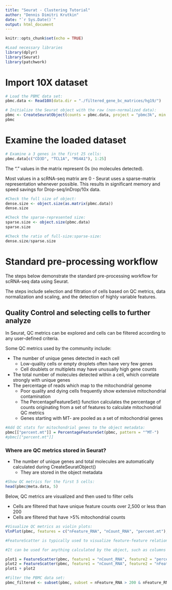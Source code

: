 ```yaml
---
title: "Seurat - Clustering Tutorial"
author: "Dennis Dimitri Krutkin"
date: "`r Sys.Date()`"
output: html_document
---
```


```r
knitr::opts_chunk$set(echo = TRUE)
```

```r
#Load necessary libraries
library(dplyr)
library(Seurat)
library(patchwork)
```

# Import 10X dataset
```r
# Load the PBMC data set:
pbmc.data <- Read10X(data.dir = "./filtered_gene_bc_matrices/hg19/")

# Initialize the Seurat object with the raw (non-normalized data):
pbmc <- CreateSeuratObject(counts = pbmc.data, project = "pbmc3k", min.cells = 3, min.features = 200)
pbmc
```

# Examine the loaded dataset
```r
# Examine a 3 genes in the first 25 cells:
pbmc.data[c("CD3D", "TCL1A", "MS4A1"), 1:25]
```
The "." values in the matrix represent 0s (no molecules detected). 

Most values in a scRNA-seq matrix are 0 - Seurat uses a sparse-matrix representation whenever possible. This results in significant memory and speed savings for Drop-seq/inDrop/10x data.

```r
#Check the full size of object:
dense.size <- object.size(as.matrix(pbmc.data))
dense.size
```

```r
#Check the sparse-represented size:
sparse.size <- object.size(pbmc.data)
sparse.size
```

```r
#Check the ratio of full-size:sparse-size:
dense.size/sparse.size
```

# Standard pre-processing workflow
The steps below demonstrate the standard pre-processing workflow for scRNA-seq data using Seurat. 

The steps include selection and filtration of cells based on QC metrics, data normalization and scaling, and the detection of highly variable features.

## Quality Control and selecting cells to further analyze
In Seurat, QC metrics can be explored and cells can be filtered according to any user-defined criteria. 

Some QC metrics used by the community include:

* The number of unique genes detected in each cell
  + Low-quality cells or empty droplets often have very few genes
  + Cell doublets or multiplets may have unusually high gene counts
* The total number of molecules detected within a cell, which correlate strongly with unique genes
* The percentage of reads which map to the mitochondrial genome 
  + Poor quality and dying cells frequently show extensive mitochondrial contamination
  + The PercentageFeatureSet() function calculates the percentage of counts originating from a set of features to calculate mitochondrial QC metrics
  + Genes starting with MT- are pooled as a set of mitochondrial genes
  
```r
#Add QC stats for mitochondrial genes to the object metadata:
pbmc[["percent.mt"]] = PercentageFeatureSet(pbmc, pattern = "^MT-")
#pbmc[["percent.mt"]]
```

### Where are QC metrics stored in Seurat?

* The number of unique genes and total molecules are automatically calculated during CreateSeuratObject()
  + They are stored in the object metadata
  
```r
#Show QC metrics for the first 5 cells:
head(pbmc@meta.data, 5)
```

Below, QC metrics are visualized and then used to filter cells

* Cells are filtered that have unique feature counts over 2,500 or less than 200
* Cells are filtered that have >5% mitochondrial counts

```r
#Visualize QC metrics as violin plots:
VlnPlot(pbmc, features = c("nFeature_RNA", "nCount_RNA", "percent.mt"), ncol = 3)
```

```r
#FeatureScatter is typically used to visualize feature-feature relationships

#It can be used for anything calculated by the object, such as columns in object metadata, PC scores, etc.

plot1 = FeatureScatter(pbmc, feature1 = "nCount_RNA", feature2 = "percent.mt")
plot2 = FeatureScatter(pbmc, feature1 = "nCount_RNA", feature2 = "nFeature_RNA")
plot1 + plot2
```

```r
#Filter the PBMC data set:
pbmc_filtered <- subset(pbmc, subset = nFeature_RNA > 200 & nFeature_RNA < 2500 & percent.mt < 5)
```

